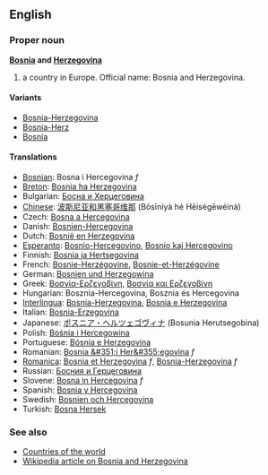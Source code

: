 ==English==
===Proper noun===
'''[[Bosnia]] and [[Herzegovina]]'''

# a country in Europe. Official name: Bosnia and Herzegovina.

====Variants====

*[[Bosnia-Herzegovina]]
*[[Bosnia-Herz]]
*[[Bosnia]]

====Translations====

*[[Bosnian]]: Bosna i Hercegovina ''f''
*[[Breton]]: [[Bosnia ha Herzegovina]]
*Bulgarian: [[Босна и Херцеговина]]
*[[Chinese]]: [[波斯尼亚和黑塞哥维那]] (Bōsīníyà hé Hēisègēwéinà)
*Czech: [[Bosna a Hercegovina]]
*Danish: [[Bosnien-Hercegovina]]
*Dutch: [[Bosnië en Herzegovina]]
*[[Esperanto]]: [[Bosnio-Hercegovino]], [[Bosnio kaj Hercegovino]]
*Finnish: [[Bosnia ja Hertsegovina]]
*French: [[Bosnie-Herzégovine]], [[Bosnie-et-Herzégovine]]
*German: [[Bosnien und Herzegowina]]
*Greek: [[Βοσνία-Ερζεγοβίνη]], [[Βοσνία και Ερζεγοβίνη]]
*Hungarian: Bosznia-Hercegovina, Bosznia és Hercegovina
*[[Interlingua]]: [[Bosnia-Herzegovina]], [[Bosnia e Herzegovina]]
*Italian: [[Bosnia-Erzegovina]]
*Japanese: [[ボスニア・ヘルツェゴヴィナ]] (Bosunia Herutsegobina)
*Polish: [[Bośnia i Hercegowina]]
*Portuguese: [[Bósnia e Herzegovina]]
*Romanian: [[Bosnia &#351;i Her&#355;egovina]] ''f''
*[[Romanica]]: [[Bosnia et Herzegovina]] ''f'', [[Bosnia-Herzegovina]] ''f''
*Russian: [[Босния и Герцеговина]]
*Slovene: [[Bosna in Hercegovina]] ''f''
*Spanish: [[Bosnia y Hercegovina]]
*Swedish: [[Bosnien och Hercegovina]]
*Turkish: [[Bosna Hersek]]

===See also===
*[[Countries of the world]]
*[[w:Bosnia and Herzegovina|Wikipedia article on Bosnia and Herzegovina]]
